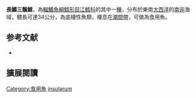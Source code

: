 {{Speciesbox
| image = 
| image_width = 250px
| image_caption = 
| status = NE
| status_system = IUCN3.1
| genus = Gaidropsarus
| species = insularum
| authority = [[Sivertsen|Sivertsen]], 1945
| synonyms = 
}}
'''長鰭三鬚鱈'''，為[[輻鰭魚綱|輻鰭魚綱]][[鱈形目|鱈形目]][[江鱈科|江鱈科]]的其中一[[種|種]]，分布於東南[[大西洋|大西洋]]的[[南非|南非]]海域，體長可達34公分，為底棲性魚類，棲息在[[潮間帶|潮間帶]]，可做為食用魚。

== 参考文献 ==
{{reflist}}
*{{FishBase_species|genus=Gaidropsarus|species=insularum|year=2012|month=7}}

== 擴展閱讀 == 
{{refbegin}}
{{wikispecies-inline|Gaidropsarus insularum|長鰭三鬚鱈}}
{{refend}}
{{Taxonbar|from=Q1007341}}

[[Category:食用魚|Category:食用魚]]
[[Category:三鬚鱈屬|insularum]]


{{魚類小作品}}